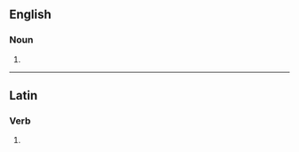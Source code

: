 ==English==

===Noun===
{{head|en|noun form}}

# {{plural of|fella|lang=en}}

----

==Latin==

===Verb===
{{la-verb-form|fēllās}}

# {{inflection of|fēllō||2|s|pres|actv|indc|lang=la}}